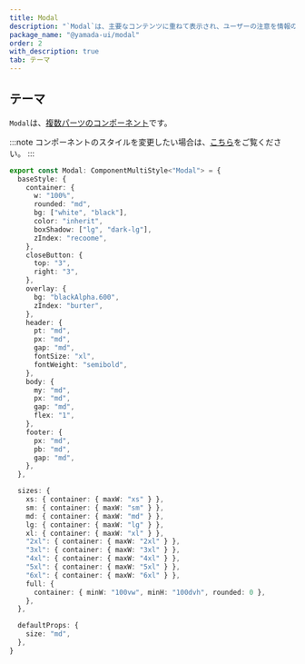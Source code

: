```yaml
---
title: Modal
description: "`Modal`は、主要なコンテンツに重ねて表示され、ユーザーの注意を情報のみに集中させるコンポーネントです。"
package_name: "@yamada-ui/modal"
order: 2
with_description: true
tab: テーマ
---
```


## テーマ

`Modal`は、[複数パーツのコンポーネント](/styled-system/theming/component-styles#複数パーツのコンポーネント)です。

:::note
コンポーネントのスタイルを変更したい場合は、[こちら](/styled-system/theming/customize-theme#コンポーネントのスタイルを変更する)をご覧ください。
:::

```ts
export const Modal: ComponentMultiStyle<"Modal"> = {
  baseStyle: {
    container: {
      w: "100%",
      rounded: "md",
      bg: ["white", "black"],
      color: "inherit",
      boxShadow: ["lg", "dark-lg"],
      zIndex: "recoome",
    },
    closeButton: {
      top: "3",
      right: "3",
    },
    overlay: {
      bg: "blackAlpha.600",
      zIndex: "burter",
    },
    header: {
      pt: "md",
      px: "md",
      gap: "md",
      fontSize: "xl",
      fontWeight: "semibold",
    },
    body: {
      my: "md",
      px: "md",
      gap: "md",
      flex: "1",
    },
    footer: {
      px: "md",
      pb: "md",
      gap: "md",
    },
  },

  sizes: {
    xs: { container: { maxW: "xs" } },
    sm: { container: { maxW: "sm" } },
    md: { container: { maxW: "md" } },
    lg: { container: { maxW: "lg" } },
    xl: { container: { maxW: "xl" } },
    "2xl": { container: { maxW: "2xl" } },
    "3xl": { container: { maxW: "3xl" } },
    "4xl": { container: { maxW: "4xl" } },
    "5xl": { container: { maxW: "5xl" } },
    "6xl": { container: { maxW: "6xl" } },
    full: {
      container: { minW: "100vw", minH: "100dvh", rounded: 0 },
    },
  },

  defaultProps: {
    size: "md",
  },
}
```
